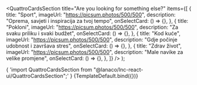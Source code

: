 



<Meta
  title="Landing sections/Quattro Cards Section"
  component={QuattroCardsSection}
/>

  <QuattroCardsSection
    title="Are you looking for something else?"
    items={[
      {
        title: "Sport",
        imageUrl: "https://picsum.photos/500/500",
        description: "Oprema, savjeti i inspiracija za tvoj tempo",
        onSelectCard: () => {},
      },
      {
        title: "Pokloni",
        imageUrl: "https://picsum.photos/500/500",
        description: "Za svaku priliku i svaki budžet",
        onSelectCard: () => {},
      },
      {
        title: "Kod kuće",
        imageUrl: "https://picsum.photos/500/500",
        description: "Gdje počinje udobnost i završava stres",
        onSelectCard: () => {},
      },
      {
        title: "Zdrav život",
        imageUrl: "https://picsum.photos/500/500",
        description: "Male navike za velike promjene",
        onSelectCard: () => {},
      },
    ]}
  />
);

<SyntaxHighlighter language="jsx" style={nord}>
  {
    'import QuattroCardsSection from "@lanaco/lnc-react-ui/QuattroCardsSection";'
  }
</SyntaxHighlighter>

<Canvas>
  <Story name="Default" args={{}}>
    {TemplateDefault.bind({})}
  </Story>
</Canvas>
